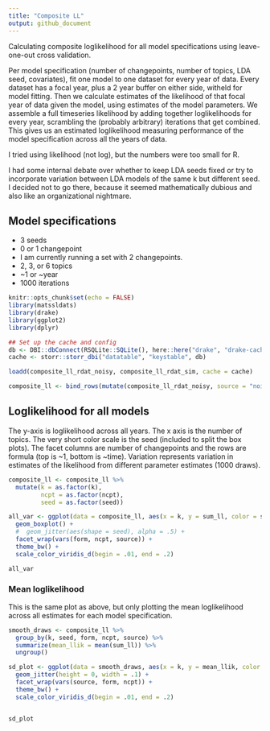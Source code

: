 ```yaml
---
title: "Composite LL"
output: github_document
---
```


Calculating composite loglikelihood for all model specifications using leave-one-out cross validation.

Per model specification (number of changepoints, number of topics, LDA seed, covariates), fit one model to one dataset for every year of data. Every dataset has a focal year, plus a 2 year buffer on either side, witheld for model fitting. Then we calculate estimates of the likelihood of that focal year of data given the model, using estimates of the model parameters. We assemble a full timeseries likelihood by adding together loglikelihoods for every year, scrambling the (probably arbitrary) iterations that get combined. This gives us an estimated loglikelihood measuring performance of the model specification across all the years of data. 

I tried using likelihood (not log), but the numbers were too small for R. 

I had some internal debate over whether to keep LDA seeds fixed or try to incorporate variation between LDA models of the same k but different seed. I decided not to go there, because it seemed mathematically dubious and also like an organizational nightmare. 


## Model specifications

- 3 seeds
- 0 or 1 changepoint
- I am currently running a set with 2 changepoints.
- 2, 3, or 6 topics
- ~1 or ~year
- 1000 iterations

```r
knitr::opts_chunk$set(echo = FALSE)
library(matssldats)
library(drake)
library(ggplot2)
library(dplyr)

## Set up the cache and config
db <- DBI::dbConnect(RSQLite::SQLite(), here::here("drake", "drake-cache-sim.sqlite"))
cache <- storr::storr_dbi("datatable", "keystable", db)

```

```r

loadd(composite_ll_rdat_noisy, composite_ll_rdat_sim, cache = cache)

composite_ll <- bind_rows(mutate(composite_ll_rdat_noisy, source = "noisy"), mutate(composite_ll_rdat_sim, source = "sim"))

```

## Loglikelihood for all models

The y-axis is loglikelihood across all years. The x axis is the number of topics. The very short color scale is the seed (included to split the box plots). The facet columns are number of changepoints and the rows are formula (top is ~1, bottom is ~time). Variation represents variation in estimates of the likelihood from different parameter estimates (1000 draws).

```r

composite_ll <- composite_ll %>%
  mutate(k = as.factor(k),
         ncpt = as.factor(ncpt),
         seed = as.factor(seed))

all_var <- ggplot(data = composite_ll, aes(x = k, y = sum_ll, color = seed)) +
  geom_boxplot() +
  #  geom_jitter(aes(shape = seed), alpha = .5) +
  facet_wrap(vars(form, ncpt, source)) +
  theme_bw() +
  scale_color_viridis_d(begin = .01, end = .2)

all_var
```

### Mean loglikelihood

This is the same plot as above, but only plotting the mean loglikelihood across all estimates for each model specification.  

```r

smooth_draws <- composite_ll %>%
  group_by(k, seed, form, ncpt, source) %>%
  summarize(mean_llik = mean(sum_ll)) %>%
  ungroup() 

sd_plot <- ggplot(data = smooth_draws, aes(x = k, y = mean_llik, color = seed)) +
  geom_jitter(height = 0, width = .1) +
  facet_wrap(vars(source, form, ncpt)) +
  theme_bw() +
  scale_color_viridis_d(begin = .01, end = .2)


sd_plot

```
